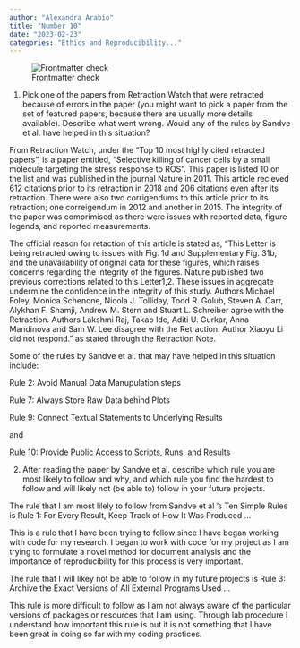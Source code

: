 ```yaml
---
author: "Alexandra Arabio"
title: "Number 10"
date: "2023-02-23"
categories: "Ethics and Reproducibility..."
---
```


![Frontmatter check](https://github.com/Stat585-at-ISU/blog-5-AArabio/actions/workflows/check-yaml.yaml/badge.svg)


  1.  Pick one of the papers from Retraction Watch that were retracted because of errors in the paper (you might want to pick a paper from the set of featured papers, because there are usually more details available). Describe what went wrong. Would any of the rules by Sandve et al. have helped in this situation?

From Retraction Watch, under the "Top 10 most highly cited retracted papers", is a paper entitled, "Selective killing of cancer cells by a small molecule targeting the stress response to ROS". This paper is listed 10 on the list and was published in the journal Nature in 2011. This article recieved 612 citations prior to its retraction in 2018 and 206 citations even after its retraction. There were also two corrigendums to this article prior to its retraction; one correigendum in 2012 and another in 2015. The integrity of the paper was comprimised as there were issues with reported data, figure legends, and reported measurements. 

The official reason for retaction of this article is stated as, "This Letter is being retracted owing to issues with Fig. 1d and Supplementary Fig. 31b, and the unavailability of original data for these figures, which raises concerns regarding the integrity of the figures. Nature published two previous corrections related to this Letter1,2. These issues in aggregate undermine the confidence in the integrity of this study. Authors Michael Foley, Monica Schenone, Nicola J. Tolliday, Todd R. Golub, Steven A. Carr, Alykhan F. Shamji, Andrew M. Stern and Stuart L. Schreiber agree with the Retraction. Authors Lakshmi Raj, Takao Ide, Aditi U. Gurkar, Anna Mandinova and Sam W. Lee disagree with the Retraction. Author Xiaoyu Li did not respond." as stated through the Retraction Note. 

Some of the rules by Sandve et al. that may have helped in this situation include:

Rule 2: Avoid Manual Data Manupulation steps

Rule 7: Always Store Raw Data behind Plots

Rule 9: Connect Textual Statements to Underlying Results

and

Rule 10: Provide Public Access to Scripts, Runs, and Results

  2. After reading the paper by Sandve et al. describe which rule you are most likely to follow and why, and which rule you find the hardest to follow and will likely not (be able to) follow in your future projects.

The rule that I am most lilely to follow from Sandve et al 's Ten Simple Rules is Rule 1: For Every Result, Keep Track of How It Was Produced ... 

This is a rule that I have been trying to follow since I have began working with code for my research. I began to work with code for my project as I am trying to formulate a novel method for document analysis and the importance of reproducibility for this process is very important. 

The rule that I will likey not be able to follow in my future projects is Rule 3: Archive the Exact Versions of All External Programs Used ...

This rule is more difficult to follow as I am not always aware of the particular versions of packages or resources that I am using. Through lab procedure I understand how important this rule is but it is not something that I have been great in doing so far with my coding practices. 


